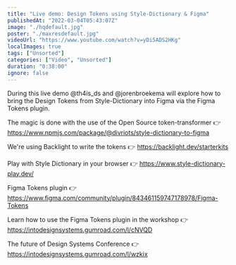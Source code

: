 ```yaml
---
title: "Live demo: Design Tokens using Style-Dictionary & Figma"
publishedAt: "2022-03-04T05:43:07Z"
image: "./hqdefault.jpg"
poster: "./maxresdefault.jpg"
videoUrl: "https://www.youtube.com/watch?v=yDi5ADS2HKg"
localImages: true
tags: ["Unsorted"]
categories: ["Video", "Unsorted"]
duration: "0:38:00"
ignore: false
---
```


During this live demo @th4is_ds and @jorenbroekema will explore how to bring the Design Tokens from Style-Dictionary into Figma via the Figma Tokens plugin.

The magic is done with the use of the Open Source token-transformer
👉 https://www.npmjs.com/package/@divriots/style-dictionary-to-figma

We're using Backlight to write the tokens
👉 https://backlight.dev/starterkits

Play with Style Dictionary in your browser
👉 https://www.style-dictionary-play.dev/

Figma Tokens plugin
👉 https://www.figma.com/community/plugin/843461159747178978/Figma-Tokens

Learn how to use the Figma Tokens plugin in the workshop
👉 https://intodesignsystems.gumroad.com/l/cNVQD

The future of Design Systems Conference
👉 https://intodesignsystems.gumroad.com/l/wzkix
